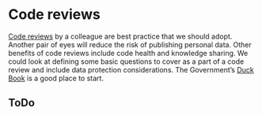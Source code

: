 # Code reviews

[Code reviews](https://nhsdigital.github.io/rap-community-of-practice/implementing_RAP/code-review/) by a colleague are best practice that we should adopt. Another pair of eyes will reduce the risk of publishing personal data. Other benefits of code reviews include code health and knowledge sharing. We could look at defining some basic questions to cover as a part of a code review and include data protection considerations. The Government’s [Duck Book](https://best-practice-and-impact.github.io/qa-of-code-guidance/intro.html) is a good place to start.

## ToDo  